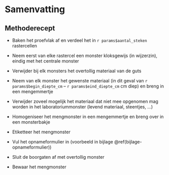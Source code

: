 # Samenvatting

```{=html}
<!-- 
Een samenvattende opsomming van de te volgen stappen.
Gebruik eventueel een stroomschema indien dit het protocol kan verduidelijken.
-->
```
## Methoderecept

-   Baken het proefvlak af en verdeel het in `r params$aantal_steken` rastercellen

-   Neem eerst van elke rastercel een monster kloksgewijs (in wijzerzin), eindig met het centrale monster

-   Verwijder bij elk monsters het overtollig materiaal van de guts

-   Neem van elk monster het gewenste materiaal (in dit geval van `r params$begin_diepte_cm` -- `r params$eind_diepte_cm` cm diep) en breng in een mengemmertje

-   Verwijder zoveel mogelijk het materiaal dat niet mee opgenomen mag worden in het laboratoriummonster (levend materiaal, steentjes, ...)

-   Homogeniseer het mengmonster in een mengemmertje en breng over in een monsterbakje

-   Etiketteer het mengmonster

-   Vul het opnameformulier in (voorbeeld in bijlage \@ref(bijlage-opnameformulier))

-   Sluit de boorgaten af met overtollig monster

-   Bewaar het mengmonster
